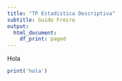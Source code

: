 ```yaml
---
title: "TP Estadistica Descriptiva"
subtitle: Guido Freire
output:
  html_document:
    df_print: paged
---
```


Hola

```r
print('hola')
```

